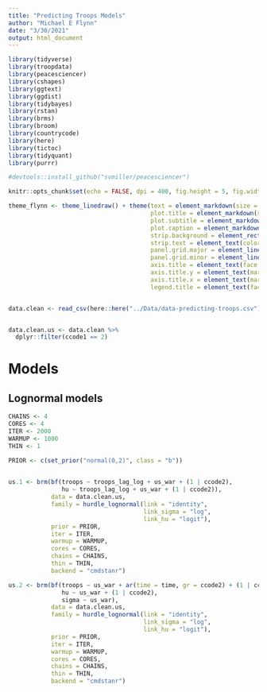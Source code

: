 ```yaml
---
title: "Predicting Troops Models"
author: "Michael E Flynn"
date: "3/30/2021"
output: html_document
---
```



```r
library(tidyverse)
library(troopdata)
library(peacesciencer)
library(cshapes)
library(ggtext)
library(ggdist)
library(tidybayes)
library(rstan)
library(brms)
library(broom)
library(countrycode)
library(here)
library(tictoc)
library(tidyquant)
library(purrr)

#devtools::install_github("svmiller/peacesciencer")

knitr::opts_chunk$set(echo = FALSE, dpi = 400, fig.height = 5, fig.width = 8)

theme_flynn <- theme_linedraw() + theme(text = element_markdown(size = 11),
                                        plot.title = element_markdown(size = 16),
                                        plot.subtitle = element_markdown(size = 12),
                                        plot.caption = element_markdown(face = "italic", size = 8),
                                        strip.background = element_rect(fill = "gray80", color = "black"),
                                        strip.text = element_text(color = "black", face = "bold"),
                                        panel.grid.major = element_line(color = "gray70", size = 0.5),
                                        panel.grid.minor = element_line(color = "gray90", size = 0.25),
                                        axis.title = element_text(face = "bold", size = 12),
                                        axis.title.y = element_text(margin = margin(t = 0, r = 0.5, b = 0, l = 0, unit = "cm")),
                                        axis.title.x = element_text(margin = margin(t = 0.5, r = 0, b = 0, l = 0, unit = "cm")),
                                        legend.title = element_text(face = "bold"))


data.clean <- read_csv(here::here("../Data/data-predicting-troops.csv")) 


data.clean.us <- data.clean %>% 
  dplyr::filter(ccode1 == 2)

```



# Models

## Lognormal models


```r

CHAINS <- 4
CORES <- 4
ITER <- 2000
WARMUP <- 1000
THIN <- 1

PRIOR <- c(set_prior("normal(0,2)", class = "b"))
                         

us.1 <- brm(bf(troops ~ troops_lag_log + us_war + (1 | ccode2),
               hu ~ troops_lag_log + us_war + (1 | ccode2)),
            data = data.clean.us,
            family = hurdle_lognormal(link = "identity", 
                                      link_sigma = "log",
                                      link_hu = "logit"),
            prior = PRIOR,
            iter = ITER,
            warmup = WARMUP,
            cores = CORES,
            chains = CHAINS,
            thin = THIN,
            backend = "cmdstanr")

us.2 <- brm(bf(troops ~ us_war + ar(time = time, gr = ccode2) + (1 | ccode2),
               hu ~ us_war + (1 | ccode2),
               sigma ~ us_war),
            data = data.clean.us,
            family = hurdle_lognormal(link = "identity", 
                                      link_sigma = "log",
                                      link_hu = "logit"),
            prior = PRIOR,
            iter = ITER,
            warmup = WARMUP,
            cores = CORES,
            chains = CHAINS,
            thin = THIN,
            backend = "cmdstanr")

```
